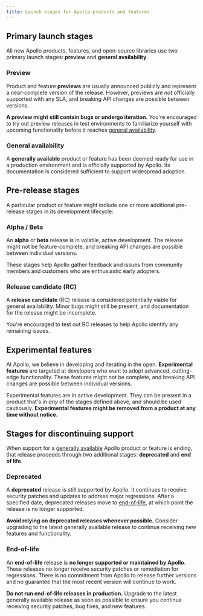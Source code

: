 ```yaml
---
title: Launch stages for Apollo products and features
---
```


## Primary launch stages

All new Apollo products, features, and open-source libraries use two primary launch stages: **preview** and **general availability**.

### Preview

Product and feature **previews** are usually announced publicly and represent a near-complete version of the release. However, previews are _not_ officially supported with any SLA, and breaking API changes are possible between versions.

**A preview might still contain bugs or undergo iteration.** You're encouraged to try out preview releases in test environments to familiarize yourself with upcoming functionality before it reaches [general availability](#general-availability).

### General availability

A **generally available** product or feature has been deemed ready for use in a production environment and is officially supported by Apollo. Its documentation is considered sufficient to support widespread adoption.

## Pre-release stages

A particular product or feature might include one or more additional pre-release stages in its development lifecycle:

### Alpha / Beta

An **alpha** or **beta** release is in volatile, active development. The release might not be feature-complete, and breaking API changes are possible between individual versions. 

These stages help Apollo gather feedback and issues from community members and customers who are enthusiastic early adopters.

### Release candidate (RC)

A **release candidate** (RC) release is considered potentially viable for general availability. Minor bugs might still be present, and documentation for the release might be incomplete.

You're encouraged to test out RC releases to help Apollo identify any remaining issues.

## Experimental features

At Apollo, we believe in developing and iterating in the open. **Experimental features** are targeted at developers who want to adopt advanced, cutting-edge functionality. These features might not be complete, and breaking API changes are possible between individual versions.

Experimental features are in active development. They can be present in a product that's in _any_ of the stages defined above, and should be used cautiously. **Experimental features might be removed from a product at any time without notice.**


## Stages for discontinuing support

When support for a [generally available](#general-availability) Apollo product or feature is ending, that release proceeds through two additional stages: **deprecated** and **end of life**.

### Deprecated

A **deprecated** release is still supported by Apollo. It continues to receive security patches and updates to address major regressions. After a specified date, deprecated releases move to [end-of-life](#end-of-life), at which point the release is no longer supported.

**Avoid relying on deprecated releases whenever possible.** Consider upgrading to the latest generally available release to continue receiving new features and functionality.

### End-of-life

An **end-of-life** release is **no longer supported or maintained by Apollo**. These releases no longer receive security patches or remediation for regressions. There is no commitment from Apollo to release further versions and no guarantee that the most recent version will continue to work.

**Do not run end-of-life releases in production.** Upgrade to the latest generally available release as soon as possible to ensure you continue receiving security patches, bug fixes, and new features. 
